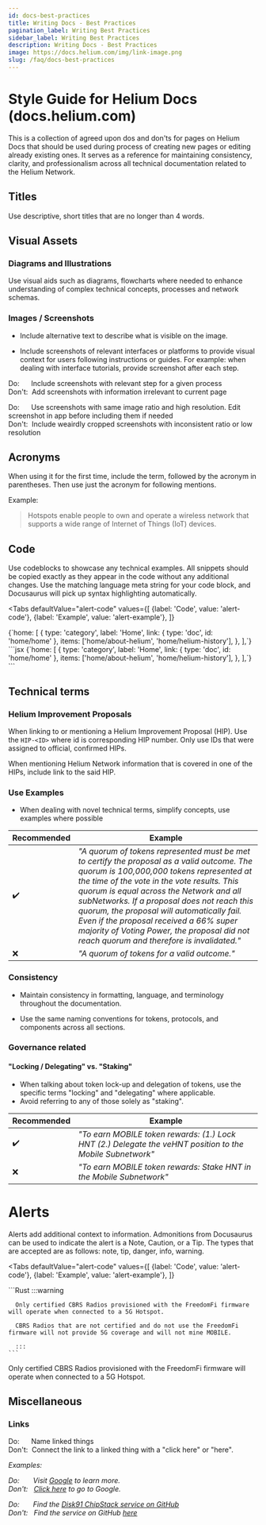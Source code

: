 ```yaml
---
id: docs-best-practices
title: Writing Docs - Best Practices
pagination_label: Writing Best Practices
sidebar_label: Writing Best Practices
description: Writing Docs - Best Practices
image: https://docs.helium.com/img/link-image.png
slug: /faq/docs-best-practices
---
```



# Style Guide for Helium Docs (docs.helium.com)

This is a collection of agreed upon dos and don'ts for pages on Helium Docs that should be used
during process of creating new pages or editing already existing ones. It serves as a reference for
maintaining consistency, clarity, and professionalism across all technical documentation related to
the Helium Network.

## Titles

Use descriptive, short titles that are no longer than 4 words. 

## Visual Assets

### Diagrams and Illustrations

Use visual aids such as diagrams, flowcharts where needed to enhance understanding of complex
technical concepts, processes and network schemas.

### Images / Screenshots

- Include alternative text to describe what is visible on the image.

- Include screenshots of relevant interfaces or platforms to provide visual context for users
following instructions or guides. For example: when dealing with interface tutorials, provide
screenshot after each step.

Do: &nbsp;&nbsp;&nbsp;&nbsp;&nbsp;Include screenshots with relevant step for a given process  
Don't: &nbsp;Add screenshots with information irrelevant to current page

Do: &nbsp;&nbsp;&nbsp;&nbsp;&nbsp;Use screenshots with same image ratio and high resolution.
Edit screenshot in app before including them if needed  
Don't: &nbsp;Include weairdly cropped screenshots with inconsistent ratio or low resolution

## Acronyms

When using it for the first time, include the term, followed by the acronym in parentheses. Then
use just the acronym for following mentions.

Example:

> Hotspots enable people to own and operate a wireless network that supports a wide range of Internet
of Things (IoT) devices.

## Code

Use codeblocks to showcase any technical examples. All snippets should be copied exactly as they
appear in the code without any additional changes. Use the matching language meta string for your
code block, and Docusaurus will pick up syntax highlighting automatically.

<Tabs
  defaultValue="alert-code"
  values={[
    {label: 'Code', value: 'alert-code'},
    {label: 'Example', value: 'alert-example'},
  ]}
>
  <TabItem value="alert-code" label="Code">
    <CodeBlock
        language="jsx"
        title="/sidebarDocs.js"
        >
          {`home: [
    {
      type: 'category',
      label: 'Home',
      link: { type: 'doc', id: 'home/home' },
      items: ['home/about-helium', 'home/helium-history'],
    },
  ],`}
</CodeBlock>
  </TabItem>
  <TabItem value="alert-example" label="Example">
  <div>
    ```jsx
    <CodeBlock
        language="jsx"
        title="/sidebarDocs.js"
        >
          {`home: [
            {
              type: 'category',
              label: 'Home',
              link: { type: 'doc', id: 'home/home' },
              items: ['home/about-helium', 'home/helium-history'],
            },
          ],`}
        </CodeBlock>
        ```
      </div>
  </TabItem>
</Tabs>

## Technical terms

### Helium Improvement Proposals

When linking to or mentioning a Helium Improvement Proposal (HIP). Use the `HIP-<ID>` where id is
corresponding HIP number. Only use IDs that were assigned to official, confirmed HIPs. 

When mentioning Helium Network information that is covered in one of the HIPs, include link to the
said HIP.

### Use Examples

- When dealing with novel technical terms, simplify concepts, use examples where possible

| Recommended | Example                                                                                                   |
| ----------- | --------------------------------------------------------------------------------------------------------- |
| ✔️          | _"A quorum of tokens represented must be met to certify the proposal as a valid outcome. The quorum is 100,000,000 tokens represented at the time of the vote in the vote results. This quorum is equal across the Network and all subNetworks. If a proposal does not reach this quorum, the proposal will automatically fail. Even if the proposal received a 66% super majority of Voting Power, the proposal did not reach quorum and therefore is invalidated."_ |
| ❌          | _"A quorum of tokens for a valid outcome."_                                      |

### Consistency

- Maintain consistency in formatting, language, and terminology throughout the documentation.

- Use the same naming conventions for tokens, protocols, and components across all sections.

### Governance related

#### "Locking / Delegating" vs. "Staking"

- When talking about token lock-up and delegation of tokens, use the specific terms "locking" and
  "delegating" where applicable.
- Avoid referring to any of those solely as "staking".

| Recommended | Example                                                                                                   |
| ----------- | --------------------------------------------------------------------------------------------------------- |
| ✔️          | _"To earn MOBILE token rewards: (1.) Lock HNT (2.) Delegate the veHNT position to the Mobile Subnetwork"_ |
| ❌          | _"To earn MOBILE token rewards: Stake HNT in the Mobile Subnetwork"_                                      |

# Alerts

Alerts add additional context to information. Admonitions from Docusaurus can be used to indicate
the alert is a Note, Caution, or a Tip. The types that are accepted are as follows: note, tip,
danger, info, warning.

<Tabs
  defaultValue="alert-code"
  values={[
    {label: 'Code', value: 'alert-code'},
    {label: 'Example', value: 'alert-example'},
  ]}
>
  <TabItem value="alert-code" label="Code">
    ```Rust
      :::warning

      Only certified CBRS Radios provisioned with the FreedomFi firmware will operate when connected to a 5G Hotspot.

      CBRS Radios that are not certified and do not use the FreedomFi firmware will not provide 5G coverage and will not mine MOBILE.

      :::
    ```
  </TabItem>
  <TabItem value="alert-example" label="Example">
  <div>
    <Admonition type="warning">
        <p>
          Only certified CBRS Radios provisioned with the FreedomFi firmware will operate when connected to a 5G Hotspot.
        </p>
      </Admonition>
      </div>
  </TabItem>
</Tabs>

## Miscellaneous

### Links

Do: &nbsp;&nbsp;&nbsp;&nbsp;&nbsp;Name linked things  
Don't: &nbsp;Connect the link to a linked thing with a "click here" or "here".  

_Examples:_  

_Do: &nbsp;&nbsp;&nbsp;&nbsp;&nbsp; Visit [Google](https://www.google.com) to learn more._  
_Don't: &nbsp; [Click here](https://www.google.com) to go to Google._

_Do: &nbsp;&nbsp;&nbsp;&nbsp;&nbsp; Find the
[Disk91 ChipStack service on GitHub](https://github.com/disk91/helium-chirpstack-community)_  
_Don't: &nbsp; Find the service on GitHub
[here](https://github.com/disk91/helium-chirpstack-community)_


